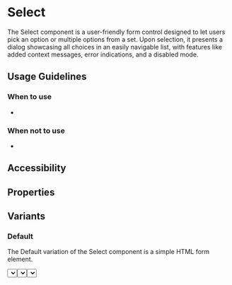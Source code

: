
<Meta title="Sage/Select" component={Select} />

# Select
The Select component is a user-friendly form control designed to let users pick an option or multiple options from a set. Upon selection, it presents a dialog showcasing all choices in an easily navigable list, with features like added context messages, error indications, and a disabled mode.

## Usage Guidelines

### When to use

- 

### When not to use

- 

## Accessibility

## Properties

<ArgsTable story="Default" />

## Variants
### Default
The Default variation of the Select component is a simple HTML form element.

<Canvas>
  <Story name="Default">
    <Select
      id="language-select"
      label="Language"
      options={[
        'en - English',
        'es - Spanish',
        'fi - Finnish',
        'fr - French'
      ]}
    />
  </Story>
</Canvas>

### Select with Message
The Select component can be used with a message to provide additional context.

<Canvas>
  <Story name="Select with Message">
    <Select
      id="current-select"
      label="Currency"
      message="The default currency will be used for formatting and calculation purposes."
      options={[
        'USD - United States Dollar',
        'AED - United Arab Emirates Dirham',
        'AFN - Afghan Afghani',
        'ALL - Albanian Lek'
      ]}
    />
  </Story>
</Canvas>

### Error State
The Select component can indicate an error state.

<Canvas>
  <Story name="Select with Error State">
    <Select
      id="current-select"
      label="Currency"
      message="This field is required."
      hasError
      options={[
        'Left to right (ltr)',
        'Right to left (rtl)'
      ]}
    />
  </Story>
</Canvas>

